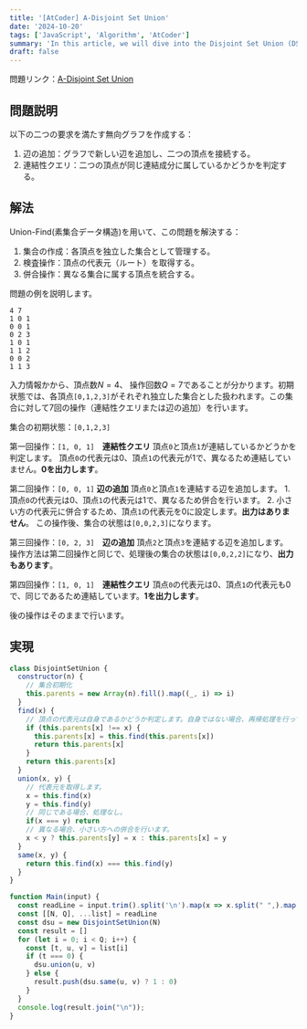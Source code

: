 ```yaml
---
title: '[AtCoder] A-Disjoint Set Union'
date: '2024-10-20'
tags: ['JavaScript', 'Algorithm', 'AtCoder']
summary: 'In this article, we will dive into the Disjoint Set Union (DSU) algorithm and see how to implement it in JavaScript.'
draft: false
---
```

問題リンク：[A-Disjoint Set Union](https://atcoder.jp/contests/practice2/tasks/practice2_a)

## 問題説明
以下の二つの要求を満たす無向グラフを作成する：
1. 辺の追加：グラフで新しい辺を追加し、二つの頂点を接続する。
2. 連結性クエリ：二つの頂点が同じ連結成分に属しているかどうかを判定する。
## 解法
Union-Find(素集合データ構造)を用いて、この問題を解決する：
1. 集合の作成：各頂点を独立した集合として管理する。
2. 検査操作：頂点の代表元（ルート）を取得する。
3. 併合操作：異なる集合に属する頂点を統合する。

問題の例を説明します。
```
4 7
1 0 1
0 0 1
0 2 3
1 0 1
1 1 2
0 0 2
1 1 3
```

入力情報かから、頂点数$N=4$、 操作回数$Q=7$であることが分かります。初期状態では、各頂点`[0,1,2,3]`がそれぞれ独立した集合とした扱われます。この集合に対して7回の操作（連結性クエリまたは辺の追加）を行います。

集合の初期状態：`[0,1,2,3]`

第一回操作：`[1, 0, 1]`　**連結性クエリ**
頂点`0`と頂点`1`が連結しているかどうかを判定します。
頂点`0`の代表元は0、頂点`1`の代表元が1で、異なるため連結していません。**0を出力します**。

第二回操作：`[0, 0, 1]` **辺の追加**
頂点`0`と頂点`1`を連結する辺を追加します。
1.　頂点`0`の代表元は0、頂点`1`の代表元は1で、異なるため併合を行います。
2. 小さい方の代表元に併合するため、頂点`1`の代表元を0に設定します。**出力はありません**。
この操作後、集合の状態は`[0,0,2,3]`になります。

第三回操作：`[0, 2, 3]`　**辺の追加**
頂点`2`と頂点`3`を連結する辺を追加します。
操作方法は第二回操作と同じで、処理後の集合の状態は`[0,0,2,2]`になり、**出力もあります**。

第四回操作：`[1, 0, 1]`　**連結性クエリ**
頂点`0`の代表元は0、頂点`1`の代表元も0で、同じであるため連結しています。**1を出力します**。

後の操作はそのままで行います。
## 実現
```javascript
class DisjointSetUnion {
  constructor(n) {
	// 集合初期化
    this.parents = new Array(n).fill().map((_, i) => i)
  }
  find(x) {
	// 頂点の代表元は自身であるかどうか判定します。自身ではない場合、再帰処理を行って代表元を取得します。
    if (this.parents[x] !== x) {
      this.parents[x] = this.find(this.parents[x])
      return this.parents[x]
    }
    return this.parents[x]
  }
  union(x, y) {
	// 代表元を取得します。
    x = this.find(x)
    y = this.find(y)
    // 同じである場合、処理なし。
    if(x === y) return
    // 異なる場合、小さい方への併合を行います。
    x < y ? this.parents[y] = x : this.parents[x] = y
  }
  same(x, y) {
    return this.find(x) === this.find(y)
  }
}

function Main(input) {
  const readLine = input.trim().split('\n').map(x => x.split(" ",).map(Number));
  const [[N, Q], ...list] = readLine
  const dsu = new DisjointSetUnion(N)
  const result = []
  for (let i = 0; i < Q; i++) {
    const [t, u, v] = list[i]
    if (t === 0) {
      dsu.union(u, v)
    } else {
      result.push(dsu.same(u, v) ? 1 : 0)
    }
  }
  console.log(result.join("\n"));
}
```
